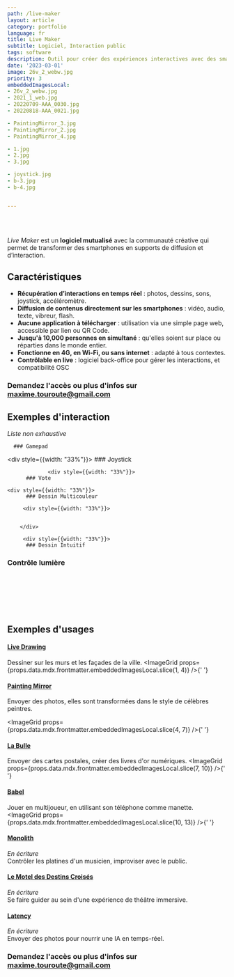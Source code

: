 ```yaml
---
path: /live-maker
layout: article
category: portfolio
language: fr
title: Live Maker
subtitle: Logiciel, Interaction public
tags: software
description: Outil pour créer des expériences interactives avec des smartphones
date: '2023-03-01'
image: 26v_2_webw.jpg
priority: 3
embeddedImagesLocal:
- 26v_2_webw.jpg
- 2021_1_web.jpg
- 20220709-AAA_0030.jpg
- 20220818-AAA_0021.jpg

- PaintingMirror_3.jpg 
- PaintingMirror_2.jpg
- PaintingMirror_4.jpg

- 1.jpg
- 2.jpg
- 3.jpg

- joystick.jpg
- b-3.jpg
- b-4.jpg 


---
```


<br/>
<br/>

_Live Maker_ est un __logiciel mutualisé__ avec la communauté créative qui permet de transformer des smartphones en supports de diffusion et d’interaction.


## Caractéristiques

* **Récupération d’interactions en temps réel** : photos, dessins, sons, joystick, accéléromètre.
* **Diffusion de contenus directement sur les smartphones** : vidéo, audio, texte, vibreur, flash.
* **Aucune application à télécharger** : utilisation via une simple page web, accessible par lien ou QR Code.
* **Jusqu'à 10,000 personnes en simultané** : qu'elles soient sur place ou réparties dans le monde entier.
* **Fonctionne en 4G, en Wi-Fi, ou sans internet** : adapté à tous contextes.
* **Contrôlable en live** : logiciel back-office pour gérer les interactions, et compatibilité OSC


### Demandez l'accès ou plus d'infos sur [maxime.touroute@gmail.com](mailto:maxime.touroute@gmail.com)


## Exemples d'interaction
_Liste non exhaustive_

<div style={{backgroundColor: '', display: 'flex', flexDirection: 'row', alignItems: 'center', justifyContent: 'space-between'}}>
      <div style={{width: "33%"}}>

      ### Gamepad

<ResponsiveIframe
  src="https://youtube.com/embed/5J16GKME4SE"
  width="1080"
  height="1920"
/>
        </div> 
              <div style={{width: "33%"}}>
       ### Joystick
<ResponsiveIframe
  src="https://youtube.com/embed/bzQ6nPaoRfI"
  width="1080"
  height="1920"
/>
        </div> 

     
                 <div style={{width: "33%"}}>
          ### Vote
<ResponsiveIframe
  src="https://youtube.com/embed/UkP0KwxRn7M"
  width="1080"
  height="1920"
/>
        </div> 
        
</div>

<div style={{backgroundColor: '', display: 'flex', flexDirection: 'row', alignItems: 'center', justifyContent: 'space-between'}}>

    <div style={{width: "33%"}}>
          ### Dessin Multicouleur
<ResponsiveIframe
  src="https://youtube.com/embed/vRFPCrcx5xU"
  width="1080"
  height="1920"
/>
        </div> 

         <div style={{width: "33%"}}>
          

        </div> 

         <div style={{width: "33%"}}>
          ### Dessin Intuitif
<ResponsiveIframe
  src="https://youtube.com/embed/udvb6tbj2CA"
  width="1080"
  height="1920"
/>
        </div> 

</div>

 ### Contrôle lumière
<ResponsiveIframe
  src="https://youtube.com/embed/KMXblserA1g"
  width="1920"
  height="1080"
/>


<br/>
<br/>
<br/>
<br/>
<br/>

## Exemples d'usages

#### [Live Drawing](/livedrawing)
Dessiner sur les murs et les façades de la ville.
<ImageGrid props={props.data.mdx.frontmatter.embeddedImagesLocal.slice(1, 4)} />{' '}

#### [Painting Mirror]()
Envoyer des photos, elles sont transformées dans le style de célèbres peintres.

<ImageGrid props={props.data.mdx.frontmatter.embeddedImagesLocal.slice(4, 7)} />{' '}


#### [La Bulle](/la-bulle)
Envoyer des cartes postales, créer des livres d'or numériques.
<ImageGrid props={props.data.mdx.frontmatter.embeddedImagesLocal.slice(7, 10)} />{' '}


#### [Babel](/babel)
Jouer en multijoueur, en utilisant son téléphone comme manette.
<ImageGrid props={props.data.mdx.frontmatter.embeddedImagesLocal.slice(10, 13)} />{' '}

#### [Monolith](/monolith)
_En écriture_  
Contrôler les platines d'un musicien, improviser avec le public.

#### [Le Motel des Destins Croisés](/motel-destins-croises)
_En écriture_  
Se faire guider au sein d'une expérience de théâtre immersive.

#### [Latency](/latency)
_En écriture_  
Envoyer des photos pour nourrir une IA en temps-réel.


### Demandez l'accès ou plus d'infos sur [maxime.touroute@gmail.com](mailto:maxime.touroute@gmail.com)
